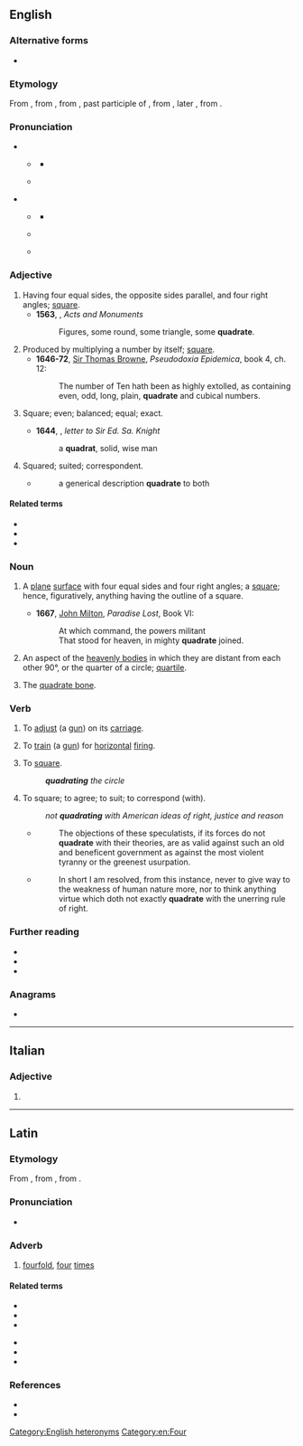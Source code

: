 {{also|Quadrate}}
==English==

===Alternative forms===
* {{alter|en|quadrat}} {{q|obsolete}}

===Etymology===
From {{inh|en|enm|quadrat}}, from {{der|en|fro|quadrat||a square}}, from {{der|en|la|quadrātus||square}}, past participle of {{m|la|quadrō||to make four-cornered, square, put in order, intransitive be square}}, from {{m|la|quadra||a square}}, later {{m|la|quadrus||square}}, from {{m|la|quattuor||four}}.

===Pronunciation===
* {{q|adjective|noun}}
** {{a|UK}} {{IPA|en|/ˈkwɒd.ɹət/|/ˈkwɒdˌɹeɪt/}}
*** {{audio|en|LL-Q1860 (eng)-Vealhurl-quadrate1.wav|Audio (UK)}}
** {{a|US}} {{IPA|en|/ˈkwɑd.ɹət/|/ˈkwɑdˌɹeɪt/}}
* {{q|verb}}
** {{a|UK}} {{IPA|en|/kwɒdˈɹeɪt/}}
*** {{audio|en|LL-Q1860 (eng)-Vealhurl-quadrate2.wav|Audio (UK)}}
** {{a|US}} {{IPA|en|/kwɑdˈɹeɪt/}}
** {{rhymes|en|eɪt}}

===Adjective===
{{en-adj}}

# Having four equal sides, the opposite sides parallel, and four right angles; [[square]].
#* '''1563''', {{w|John Foxe}}, ''Acts and Monuments''
#*: Figures, some round, some triangle, some '''quadrate'''.
# Produced by multiplying a number by itself; [[square]].
#* '''1646-72''', [[w:Sir Thomas Browne|Sir Thomas Browne]], ''Pseudodoxia Epidemica'', book 4, ch. 12:
#*: The number of Ten hath been as highly extolled, as containing even, odd, long, plain, '''quadrate''' and cubical numbers.
# {{lb|en|archaic}} Square; even; balanced; equal; exact.
#* '''1644''', {{w|James Howell}}, ''letter to Sir Ed. Sa. Knight''
#*: a '''quadrat''', solid, wise man
# {{lb|en|archaic}} Squared; suited; correspondent.
#* {{RQ:Harvey MA}}
#*: a generical description '''quadrate''' to both

====Related terms====
* {{l|en|quadratic}}
* {{l|en|quadration}}
* {{l|en|quadrature}}

===Noun===
{{en-noun}}

# {{lb|en|geometry}} A [[plane]] [[surface]] with four equal sides and four right angles; a [[square]]; hence, figuratively, anything having the outline of a square.
#* '''1667''', [[w:John Milton|John Milton]], ''Paradise Lost'', Book VI:
#*: At which command, the powers militant
#*: That stood for heaven, in mighty '''quadrate''' joined.
# {{lb|en|astrology}} An aspect of the [[heavenly body|heavenly bodies]] in which they are distant from each other 90°, or the quarter of a circle; [[quartile]].
# {{lb|en|anatomy}} The [[quadrate bone]].

===Verb===
{{en-verb}}

# {{lb|en|archaic|transitive}} To [[adjust]] (a [[gun]]) on its [[carriage]].
# {{lb|en|archaic|transitive}} To [[train]] (a [[gun]]) for [[horizontal]] [[fire|firing]].
# {{lb|en|archaic|ambitransitive}} To [[square]].
#: '''''quadrating''' the circle''
# {{lb|en|archaic|transitive}} To square; to agree; to suit; to correspond (with).
#: ''not '''quadrating''' with American ideas of right, justice and reason''
#* {{RQ:Burke Reflections}}
#*: The objections of these speculatists, if its forces do not '''quadrate''' with their theories, are as valid against such an old and beneficent government as against the most violent tyranny or the greenest usurpation.
#* {{RQ:Fielding Tom Jones}}
#*: In short I am resolved, from this instance, never to give way to the weakness of human nature more, nor to think anything virtue which doth not exactly '''quadrate''' with the unerring rule of right.

===Further reading===
* {{R:Webster 1913}}
* {{R:Century 1911}}
* {{R:OneLook}}

{{Webster 1913}}

===Anagrams===
* {{anagrams|en|a=aadeqrtu|arquated}}

[[Category:English heteronyms]]
[[Category:en:Four]]

----

==Italian==

===Adjective===
{{head|it|adjective form}}

# {{feminine plural of|it|quadrato}}

----

==Latin==

===Etymology===
From {{m|la|quadrō||make square}}, from {{m|la|quadrus||square, four-sided}}, from {{m|la|quattuor||four}}.

===Pronunciation===
* {{la-IPA|quadrātē}}

===Adverb===
{{la-adv|quadrātē|-}}

# [[fourfold]], [[four]] [[time]]s

====Related terms====
{{top2}}
* {{l|la|quadrātārius}}
* {{l|la|quadrātiō}}
* {{l|la|quadrātor}}
{{mid2}}
* {{l|la|quadrātus}}
* {{l|la|quadrō}}
* {{l|la|quadrus}}
{{bottom}}

===References===
* {{R:L&S}}
* {{R:Gaffiot}}